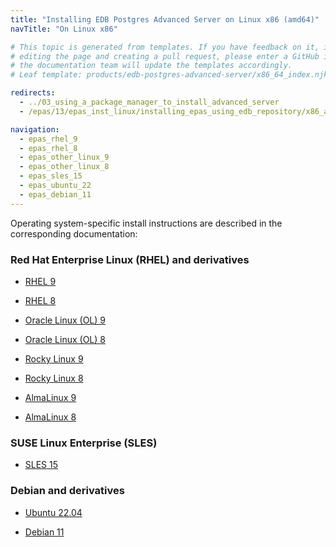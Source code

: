```yaml
---
title: "Installing EDB Postgres Advanced Server on Linux x86 (amd64)"
navTitle: "On Linux x86"

# This topic is generated from templates. If you have feedback on it, instead of
# editing the page and creating a pull request, please enter a GitHub issue and
# the documentation team will update the templates accordingly.
# Leaf template: products/edb-postgres-advanced-server/x86_64_index.njk

redirects:
  - ../03_using_a_package_manager_to_install_advanced_server
  - /epas/13/epas_inst_linux/installing_epas_using_edb_repository/x86_amd64/

navigation:
  - epas_rhel_9
  - epas_rhel_8
  - epas_other_linux_9
  - epas_other_linux_8
  - epas_sles_15
  - epas_ubuntu_22
  - epas_debian_11
---
```


Operating system-specific install instructions are described in the corresponding documentation:

### Red Hat Enterprise Linux (RHEL) and derivatives

- [RHEL 9](epas_rhel_9)

- [RHEL 8](epas_rhel_8)

- [Oracle Linux (OL) 9](epas_rhel_9)

- [Oracle Linux (OL) 8](epas_rhel_8)

- [Rocky Linux 9](epas_other_linux_9)

- [Rocky Linux 8](epas_other_linux_8)

- [AlmaLinux 9](epas_other_linux_9)

- [AlmaLinux 8](epas_other_linux_8)

### SUSE Linux Enterprise (SLES)

- [SLES 15](epas_sles_15)

### Debian and derivatives

- [Ubuntu 22.04](epas_ubuntu_22)

- [Debian 11](epas_debian_11)
